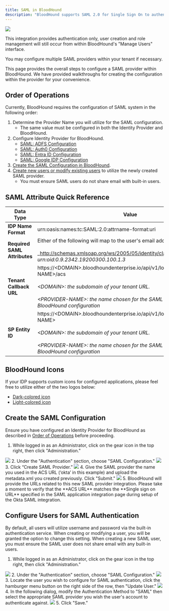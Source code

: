 ---
title: SAML in BloodHound
description: "BloodHound supports SAML 2.0 for Single Sign On to authenticate users to your tenant environment."
---

<Frame>
  <img src="/hc/images/image-2-1.png"/>
</Frame>

This integration provides authentication only, user creation and role management will still occur from within BloodHound's "Manage Users" interface.

You may configure multiple SAML providers within your tenant if necessary.

This page provides the overall steps to configure a SAML provider within BloodHound. We have provided walkthroughs for creating the configuration within the provider for your convenience.

## Order of Operations

Currently, BloodHound requires the configuration of SAML system in the following order:

1.  Determine the Provider Name you will utilize for the SAML configuration.
    * The same value must be configured in both the Identity Provider and BloodHound.
2.  Configure Identity Provider for BloodHound.
    * [SAML: ADFS Configuration](/hc/en-us/articles/9228780967067-SAML-ADFS-Configuration)
    * [SAML: Auth0 Configuration](/hc/en-us/articles/9230953344283-SAML-Auth0-Configuration)
    * [SAML: Entra ID Configuration](/hc/en-us/articles/14266827417371-SAML-Entra-ID-Configuration)
    * [SAML: Google IDP Configuration](/hc/en-us/articles/25105807685147-SAML-Google-IDP-Configuration)
3.  [Create the SAML Configuration in BloodHound](#h_01HCX8STC69AP9T3TSXRRPJGJW).
4.  [Create new users or modify existing users](/hc/en-us/articles/16372343366939-Administering-users-and-roles) to utilize the newly created SAML provider.
    * You must ensure SAML users do not share email with built-in users.

## SAML Attribute Quick Reference

| **Data Type  <br/>** | **Value** |
| --- | --- |
| **IDP Name Format** | urn:oasis:names:tc:SAML:2.0:attrname-format:uri |
| **Required SAML Attributes** | Either of the following will map to the user's email address in BloodHound:<br/><br/>_http://schemas.xmlsoap.org/ws/2005/05/identity/claims/emailaddress_<br/><br/>_urn:oid:0.9.2342.19200300.100.1.3_ |
| **Tenant Callback URL** | https://&lt;DOMAIN&gt;.bloodhoundenterprise.io/api/v1/login/saml/&lt;PROVIDER-NAME&gt;/acs<br/><br/>_&lt;DOMAIN&gt;: the subdomain of your tenant URL._<br/><br/>_&lt;PROVIDER-NAME&gt;: the name chosen for the SAML provider within the BloodHound configuration  <br/>_ |
| **SP Entity ID** | https://&lt;DOMAIN&gt;.bloodhoundenterprise.io/api/v1/login/saml/&lt;PROVIDER-NAME&gt;<br/><br/>_&lt;DOMAIN&gt;: the subdomain of your tenant URL._<br/><br/>_&lt;PROVIDER-NAME&gt;: the name chosen for the SAML provider within the BloodHound configuration_ |

## BloodHound Icons

If your IDP supports custom icons for configured applications, please feel free to utilize either of the two logos below:

* [Dark-colored icon](/hc/article_attachments/19622280069019.png)
* [Light-colored icon](/hc/article_attachments/19622280078363.png)

## Create the SAML Configuration

Ensure you have configured an Identity Provider for BloodHound as described in [Order of Operations](#h_01HCX8STC6B053TQJ72YQVDZSC) before proceeding.

1.  While logged in as an Administrator, click on the gear icon in the top right, then click "Administration."
<Frame>
  <img src="/hc/images/image-2-17.png"/>
</Frame>
2.  Under the "Authentication" section, choose "SAML Configuration."
<Frame>
  <img src="/hc/images/image-2-18.png"/>
</Frame>
3.  Click “Create SAML Provider.”
<Frame>
  <img src="/hc/images/image-2-19.png"/>
</Frame>
4.  Give the SAML provider the name you used in the ACS URL (‘okta’ in this example) and upload the metadata.xml you created previously. Click "Submit."
<Frame>
  <img src="/hc/images/image-2-20.png"/>
</Frame>
5.  BloodHound will provide the URLs related to this new SAML provider integration. Please take a moment to verify that the **ACS URL** matches the **Single sign on URL** specified in the SAML application integration page during setup of the Okta SAML integration.

## Configure Users for SAML Authentication

By default, all users will utilize username and password via the built-in authentication service. When creating or modifying a user, you will be granted the option to change this setting. When creating a new SAML user, you must ensure the SAML user does not share email with any built-in users.

1.  While logged in as an Administrator, click on the gear icon in the top right, then click "Administration."
<Frame>
  <img src="/hc/images/image-2-21.png"/>
</Frame>
2.  Under the "Authentication" section, choose "SAML Configuration."
<Frame>
  <img src="/hc/images/image-2-22.png"/>
</Frame>
3.  Locate the user you wish to configure for SAML authentication, click the hamburger menu button on the right side of the row, then "Update User."
<Frame>
  <img src="/hc/images/image-2-23.png"/>
</Frame>
4.  In the following dialog, modify the Authentication Method to "SAML" then select the appropriate SAML provider you wish the user's account to authenticate against.
<Frame>
  <img src="/hc/images/image-2-24.png"/>
</Frame>
5.  Click "Save."

<CardGroup>
  <Card
    title="BHE Primary Stacked.png"
    icon="paperclip"
    href="https://support.bloodhoundenterprise.io/hc/en-us/article_attachments/11427974352283"
    iconType="solid"
    horizontal
  />
  <Card
    title="Secondary-Brandmark-Stacked.png"
    icon="paperclip"
    href="https://support.bloodhoundenterprise.io/hc/en-us/article_attachments/11427976083355"
    iconType="solid"
    horizontal
  />
</CardGroup>
